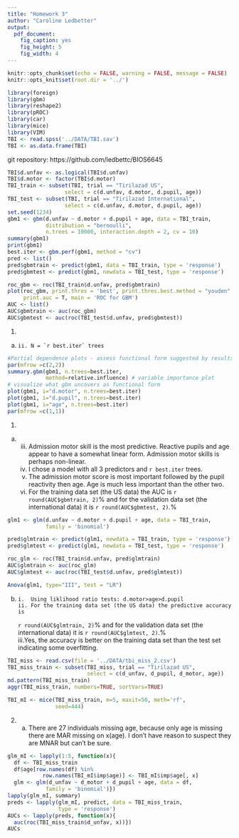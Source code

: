 ```yaml
---
title: "Homework 3"
author: "Caroline Ledbetter"
output:
  pdf_document:
    fig_caption: yes
    fig_height: 5
    fig_width: 4
---
```

```r
knitr::opts_chunk$set(echo = FALSE, warning = FALSE, message = FALSE)
knitr::opts_knit$set(root.dir = '../')
```


```r
library(foreign)
library(gbm)
library(reshape2)
library(pROC)
library(car)
library(mice)
library(VIM)
TBI <- read.spss('../DATA/TBI.sav')
TBI <- as.data.frame(TBI)
```
git repository: https://github.com/ledbettc/BIOS6645

```r
TBI$d.unfav <- as.logical(TBI$d.unfav)
TBI$d.motor <- factor(TBI$d.motor)
TBI_train <- subset(TBI, trial == "Tirilazad US", 
                  select = c(d.unfav, d.motor, d.pupil, age))
TBI_test <- subset(TBI, trial == "Tirilazad International", 
                  select = c(d.unfav, d.motor, d.pupil, age))
set.seed(1234) 
gbm1 <- gbm(d.unfav ~ d.motor + d.pupil + age, data = TBI_train,  
            distribution = "bernoulli",
            n.trees = 10000, interaction.depth = 2, cv = 10)
summary(gbm1)
print(gbm1)
best.iter <- gbm.perf(gbm1, method = "cv")
pred <- list()
pred$gbmtrain <- predict(gbm1, data = TBI_train, type = 'response')
pred$gbmtest <- predict(gbm1, newdata = TBI_test, type = 'response')

roc_gbm <- roc(TBI_train$d.unfav, pred$gbmtrain)
plot(roc_gbm, print.thres = 'best', print.thres.best.method = "youden", 
     print.auc = T, main = 'ROC for GBM')
AUC <- list()
AUC$gbmtrain <- auc(roc_gbm)
AUC$gbmtest <- auc(roc(TBI_test$d.unfav, pred$gbmtest))

```

1.  
  a.   
    ii. N = `r best.iter` trees  


```r
#Partial dependence plots - assess functional form suggested by results of gbm
par(mfrow =c(2,2))
summary.gbm(gbm1, n.trees=best.iter, 
            method=relative.influence) # variable importance plot
# visualize what gbm uncovers as functional form
plot(gbm1, i="d.motor", n.trees=best.iter) 
plot(gbm1, i="d.pupil", n.trees=best.iter)
plot(gbm1, i="age", n.trees=best.iter)
par(mfrow =c(1,1))
```

1.   
  a.
    iii.  Admission motor skill is the most predictive. Reactive pupils and age appear to have a somewhat linear form. Admission motor skills is perhaps non-linear. 
    iv. I chose a model with all 3 predictors and `r best.iter` trees.   
    v.  The admission motor score is most important followed by the pupil 
        reactivity then age. Age is much less important than the other two.  
    vi. For the training data set (the US data) the AUC is 
        `r round(AUC$gbmtrain, 2)`% and for the validation data set 
        (the international data)
        it is `r round(AUC$gbmtest, 2)`.%   
      
```r
glm1 <- glm(d.unfav ~ d.motor + d.pupil + age, data = TBI_train, 
            family = 'binomial')

pred$glmtrain <- predict(glm1, newdata = TBI_train, type = 'response')
pred$glmtest <- predict(glm1, newdata = TBI_test, type = 'response')

roc_glm <- roc(TBI_train$d.unfav, pred$glmtrain)
AUC$glmtrain <- auc(roc_glm)
AUC$glmtest <- auc(roc(TBI_test$d.unfav, pred$glmtest))

Anova(glm1, type="III", test = "LR")
```
  
  b.  
    i.  Using liklihood ratio tests: d.motor>age>d.pupil  
    ii. For the training data set (the US data) the predictive accuracy is 
        `r round(AUC$glmtrain, 2)`% and for the validation data set 
        (the international data)
        it is `r round(AUC$glmtest, 2)`.%   
    iii.Yes, the accuracy is better on the training data set than the test set 
        indicating some overfitting.  
        
```r
TBI_miss <- read.csv(file = '../DATA/tbi_miss_2.csv')
TBI_miss_train <- subset(TBI_miss, trial == "Tirilazad US", 
                         select = c(d_unfav, d_pupil, d_motor, age))
md.pattern(TBI_miss_train)
aggr(TBI_miss_train, numbers=TRUE, sortVars=TRUE)
```

```r
TBI_mI <- mice(TBI_miss_train, m=5, maxit=50, meth='rf', 
               seed=444)
```

2. a. There are 27 individuals missing age, because only age is missing there are MAR missing on x(age). I don't have reason to suspect they are MNAR but can't be sure. 

```r
glm_mI <- lapply(1:5, function(x){
  df <- TBI_miss_train
  df$age[row.names(df) %in% 
           row.names(TBI_mI$imp$age)] <- TBI_mI$imp$age[, x]
  glm <- glm(d_unfav ~ d_motor + d_pupil + age, data = df, 
            family = 'binomial')})
lapply(glm_mI, summary)
preds <- lapply(glm_mI, predict, data = TBI_miss_train, 
                type = 'response')
AUCs <- lapply(preds, function(x){
  auc(roc(TBI_miss_train$d_unfav, x))})
AUCs
```


```r

```